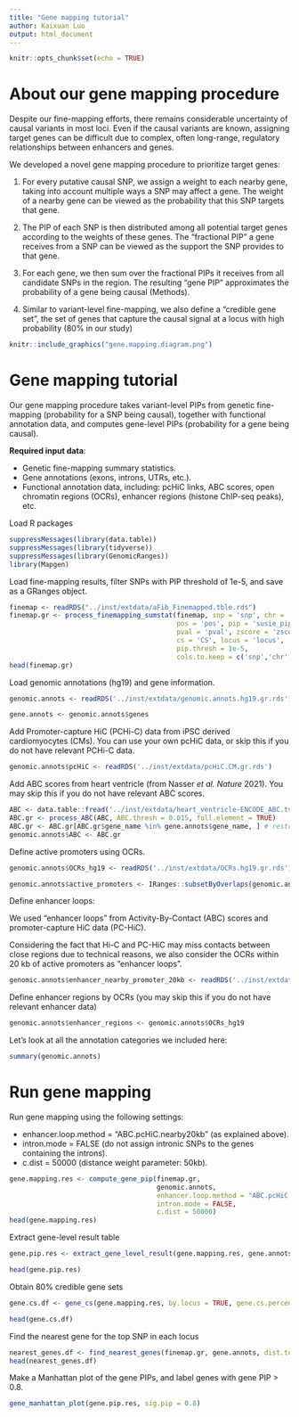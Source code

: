 ```yaml
---
title: "Gene mapping tutorial"
author: Kaixuan Luo
output: html_document
---
```


```r
knitr::opts_chunk$set(echo = TRUE)
```

About our gene mapping procedure
=================================

Despite our fine-mapping efforts, there remains considerable uncertainty of 
causal variants in most loci. Even if the causal variants are known, 
assigning target genes can be difficult due to complex, 
often long-range, regulatory relationships between enhancers and genes.

We developed a novel gene mapping procedure to prioritize target genes:

1. For every putative causal SNP, we assign a weight to each nearby gene, 
taking into account multiple ways a SNP may affect a gene. 
The weight of a nearby gene can be viewed as the probability 
that this SNP targets that gene. 

2. The PIP of each SNP is then distributed among all potential target genes 
according to the weights of these genes. The “fractional PIP” a gene receives 
from a SNP can be viewed as the support the SNP provides to that gene. 

3. For each gene, we then sum over the fractional PIPs it receives from 
all candidate SNPs in the region. The resulting “gene PIP” approximates the 
probability of a gene being causal (Methods). 

4. Similar to variant-level fine-mapping, 
we also define a “credible gene set”, the set of genes that 
capture the causal signal at a locus with high probability (80% in our study)

```r
knitr::include_graphics("gene.mapping.diagram.png")
```

Gene mapping tutorial
=====================

Our gene mapping procedure takes variant-level PIPs from genetic fine-mapping 
(probability for a SNP being causal), together 
with functional annotation data, and computes gene-level PIPs 
(probability for a gene being causal).

**Required input data**:

* Genetic fine-mapping summary statistics.
* Gene annotations (exons, introns, UTRs, etc.).
* Functional annotation data, including: pcHiC links, ABC scores, 
open chromatin regions (OCRs), enhancer regions (histone ChIP-seq peaks), etc. 

Load R packages
```r
suppressMessages(library(data.table))
suppressMessages(library(tidyverse))
suppressMessages(library(GenomicRanges))
library(Mapgen)
```

Load fine-mapping results, filter SNPs with PIP threshold of 1e-5, and save as a GRanges object.
```r
finemap <- readRDS("../inst/extdata/aFib_Finemapped.tble.rds")
finemap.gr <- process_finemapping_sumstat(finemap, snp = 'snp', chr = 'chr', 
                                          pos = 'pos', pip = 'susie_pip', 
                                          pval = 'pval', zscore = 'zscore', 
                                          cs = 'CS', locus = 'locus',  
                                          pip.thresh = 1e-5, 
                                          cols.to.keep = c('snp','chr','pos', 'a0', 'a1', 'pip', 'pval', 'zscore', 'cs', 'locus'))
head(finemap.gr)
```

Load genomic annotations (hg19) and gene information.
```r
genomic.annots <- readRDS('../inst/extdata/genomic.annots.hg19.gr.rds')

gene.annots <- genomic.annots$genes
```

Add Promoter-capture HiC (PCHi-C) data from iPSC derived 
cardiomyocytes (CMs). You can use your own pcHiC data, 
or skip this if you do not have relevant PCHi-C data.
```r
genomic.annots$pcHiC <- readRDS('../inst/extdata/pcHiC.CM.gr.rds')
```

Add ABC scores from heart ventricle (from Nasser *et al.* *Nature* 2021). 
You may skip this if you do not have relevant ABC scores.
```r
ABC <- data.table::fread('../inst/extdata/heart_ventricle-ENCODE_ABC.tsv.gz')
ABC.gr <- process_ABC(ABC, ABC.thresh = 0.015, full.element = TRUE)
ABC.gr <- ABC.gr[ABC.gr$gene_name %in% gene.annots$gene_name, ] # restrict to protein coding genes
genomic.annots$ABC <- ABC.gr
```

Define active promoters using OCRs. 
```r
genomic.annots$OCRs_hg19 <- readRDS('../inst/extdata/OCRs.hg19.gr.rds')

genomic.annots$active_promoters <- IRanges::subsetByOverlaps(genomic.annots$promoters, genomic.annots$OCRs_hg19, minoverlap = 100)
```

Define enhancer loops: 

We used "enhancer loops" from Activity-By-Contact (ABC) scores and 
promoter-capture HiC data (PC-HiC). 

Considering the fact that Hi-C and PC-HiC may miss contacts between close regions
due to technical reasons, 
we also consider the OCRs within 20 kb of active promoters as “enhancer loops”. 

```r
genomic.annots$enhancer_nearby_promoter_20kb <- readRDS('../inst/extdata/enhancer.nearby.promoter.20kb.gr.rds')
```

Define enhancer regions by OCRs (you may skip this if you do not have relevant enhancer data)
```r
genomic.annots$enhancer_regions <- genomic.annots$OCRs_hg19
```

Let's look at all the annotation categories we included here:
```r
summary(genomic.annots)
```


Run gene mapping
===================

Run gene mapping using the following settings: 

* enhancer.loop.method = "ABC.pcHiC.nearby20kb" (as explained above).
* intron.mode = FALSE (do not assign intronic SNPs to the genes containing the introns).
* c.dist = 50000 (distance weight parameter: 50kb).

```r
gene.mapping.res <- compute_gene_pip(finemap.gr, 
                                     genomic.annots,
                                     enhancer.loop.method = "ABC.pcHiC.nearby20kb",
                                     intron.mode = FALSE,
                                     c.dist = 50000)
head(gene.mapping.res)
```

Extract gene-level result table
```r
gene.pip.res <- extract_gene_level_result(gene.mapping.res, gene.annots)

head(gene.pip.res)
```

Obtain 80% credible gene sets
```r
gene.cs.df <- gene_cs(gene.mapping.res, by.locus = TRUE, gene.cs.percent.thresh = 0.8)

head(gene.cs.df)
```

Find the nearest gene for the top SNP in each locus
```r
nearest_genes.df <- find_nearest_genes(finemap.gr, gene.annots, dist.to = "genebody")
head(nearest_genes.df)
```


Make a Manhattan plot of the gene PIPs, and label genes with gene PIP > 0.8.
```r
gene_manhattan_plot(gene.pip.res, sig.pip = 0.8)
```

